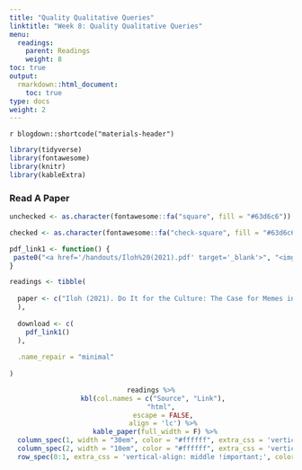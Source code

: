```yaml
---
title: "Quality Qualitative Queries"
linktitle: "Week 8: Quality Qualitative Queries"
menu:
  readings:
    parent: Readings
    weight: 8
toc: true
output:
  rmarkdown::html_document:
    toc: true
type: docs
weight: 2
---
```


`r blogdown::shortcode("materials-header")`
  

```r
library(tidyverse)
library(fontawesome)
library(knitr)
library(kableExtra)
```

<!--
### Read The Text
```r

read_schedule <- read_csv("readings.csv",
                          show_col_types = FALSE) %>% 
                  as_tibble() %>%
                  mutate(Required = case_when(
                  Required == "checked" ~ as.character(fontawesome::fa("check-circle", fill = "#428bca", height = "15px"))
              )) %>%
                  mutate(across(everything(), as.character)) %>%
                    filter(Week == 8) %>% #CHANGE HERE
                    select(-Week) %>%
                  filter_all(any_vars(!is.na(.))) %>% 
                  mutate(
                    across(everything(), ~replace_na(.x, ""))
                  ) %>%
                select_if(~!all(is.na(.))) 
  
```

```r
kable(read_schedule, 
      escape = FALSE,
      align = 'lllccccccccc') %>%
  kable_styling(full_width = FALSE,
                bootstrap_options = c("striped", "hover")) %>%
  column_spec(1, width = "15em") %>%
  column_spec(2, width = "25em") %>%
  column_spec(3, width = "5em") %>%
  column_spec(4, width = "10em") %>%
  column_spec(5, width = "10em") %>%
  column_spec(6, width = "5em") %>%
  column_spec(1:6, color = "#ffffff") %>%
  row_spec(0:1, color = "#ffffff", extra_css = 'vertical-align: middle !important;')
```
-->

### Read A Paper

```r
unchecked <- as.character(fontawesome::fa("square", fill = "#63d6c6"))

checked <- as.character(fontawesome::fa("check-square", fill = "#63d6c6"))

pdf_link1 <- function() {
 paste0("<a href='/handouts/Iloh%20(2021).pdf' target='_blank'>", "<img src='/logos/pdf-ico.png' alt='Slack icon' width='40'>", "</a>")
}

readings <- tibble(
  
  paper <- c("Iloh (2021). Do It for the Culture: The Case for Memes in Qualitative Research. <i>International Journal of Qualitative Methods</i> (20). 1-10. <a href='https://doi.org/10.1177/16094069211025896' target='_blank'>https://doi.org/10.1177/16094069211025896</a>"
  ),
  
  download <- c(
    pdf_link1()
  ),
  
  .name_repair = "minimal"
  
)

```

<center>
```r
readings %>%
  kbl(col.names = c("Source", "Link"), 
      "html", 
      escape = FALSE,
      align = 'lc') %>%
  kable_paper(full_width = F) %>%
  column_spec(1, width = "30em", color = "#ffffff", extra_css = 'vertical-align: middle !important;') %>%
  column_spec(2, width = "10em", color = "#ffffff", extra_css = 'vertical-align: middle !important;') %>% 
  row_spec(0:1, extra_css = 'vertical-align: middle !important;', color = "#ffffff", background = "transparent") 

```
</center>
  
